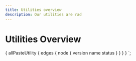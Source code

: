 ```yaml
---
title: Utilities overview
description: Our utilities are rad
---
```



# Utilities Overview

<ComponentOverviewTable 
  categoryRoute={SidebarCategoryRoutes.UTILITIES} 
  componentsList={props.data.allPasteUtility.edges} 
/>

  {
    allPasteUtility {
      edges {
        node {
          version
          name
          status
        }
      }
    }
  }
`;
